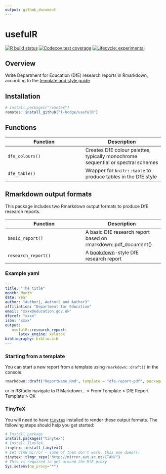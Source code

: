 ```yaml
---
output: github_document
---
```


<!-- README.md is generated from README.Rmd. Please edit that file -->

# usefulR

<!-- badges: start -->

[![R build status](https://github.com/l-hodge/usefulr/workflows/R-CMD-check/badge.svg)](https://github.com/l-hodge/usefulr/actions) [![Codecov test coverage](https://codecov.io/gh/l-hodge/usefulR/branch/main/graph/badge.svg)](https://app.codecov.io/gh/l-hodge/usefulR/branch/main) [![Lifecycle: experimental](https://img.shields.io/badge/lifecycle-experimental-orange.svg)](https://www.tidyverse.org/lifecycle/#experimental)

<!-- badges: end -->

## Overview

Write Department for Education (DfE) research reports in Rmarkdown, according to the [template and style guide](https://www.gov.uk/government/publications/research-reports-guide-and-template).

## Installation

```r
# install.packages("remotes")
remotes::install_github("l-hodge/usefulR")
```

## Functions

| Function        | Description                                                                      |
|------------------------------------|------------------------------------|
| `dfe_colours()` | Creates DfE colour palettes, typically monochrome sequential or spectral schemes |
| `dfe_table()`   | Wrapper for `knitr::kable` to produce tables in the DfE style                    |

## Rmarkdown output formats

This package includes two Rmarkdown output formats to produce DfE research reports.

| Function            | Description                                                                  |
|------------------------------------|------------------------------------|
| `basic_report()`    | A basic DfE research report based on rmarkdown::pdf_document()               |
| `research_report()` | A [bookdown](https://bookdown.org/yihui/bookdown/)-style DfE research report |

### Example yaml

```yaml
---
title: "The title"
month: Month
date: Year
author: "Author1, Author2 and Author3"
affiliation: "Department for Education"
email: "xxxx@education.gov.uk"
dferef: "xxxx"
isbn: "xxxx"
output: 
   usefulR::research_report:
      latex_engine: xelatex
bibliography: biblio.bib
---

```

### Starting from a template

You can start a new report from a template using `rmarkdown::draft()` in the console:

```r
rmarkdown::draft("ReportName.Rmd", template = "dfe-report-pdf", package = "usefulR")
```

or in RStudio navigate to R Markdown... \> From Template \> DfE Report Template \> OK

### TinyTeX

You will need to have [`tinytex`](https://yihui.org/tinytex/) installed to render these output formats. The following steps should help you get started:

```r
# Install package
install.packages("tinytex") 
# Install TinyTeX
tinytex::install_tinytex()
# Set CTAN mirror - some of them don't work, this one does(!)
tinytex::tlmgr_repo("http://mirror.aut.ac.nz/CTAN/")
# This is required to get around the DfE proxy
Sys.setenv(no_proxy="*")
```
